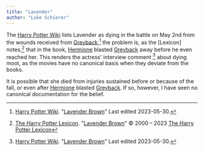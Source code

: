 ```yaml
---
title: "Lavender"
author: "Luke Schierer"
---
```


The [Harry Potter Wiki] lists Lavender as dying in the battle on May 2nd
from the wounds received from [Greyback],[^230906-1] the problem is, as the
[Lexicon] notes,[^230906-2] that in the book, [Hermione] blasted [Greyback]
away before he even reached her.  This renders the actress' interview comment
[^230906-3] about dying moot, as the movies have no canonical basis when they
deviate from the books.

It is possible that she died from injuries sustained before or because of
the fall, or even after [Hermione] blasted [Greyback].  If so, however, I
have seen no canonical documentation for the belief.

[^230906-1]: [Harry Potter Wiki]. "[Lavender Brown][HPWLB]"
    Last edited 2023-05-30.

[^230906-3]: [Harry Potter Wiki]. "[Lavender Brown][HPWLB]"
    Last edited 2023-05-30.

[^230906-2]: [The Harry Potter Lexicon]. "[Lavender Brown][HPLLB]"
    © 2000 – 2023 [The Harry Potter Lexicon]

[HPLLB]: https://www.hp-lexicon.org/character/lavender-brown/

[HPWLB]: https://harrypotter.fandom.com/wiki/Lavender_Brown

[Harry Potter Wiki]: https://harrypotter.fandom.com/wiki/

[The Harry Potter Lexicon]: https://www.hp-lexicon.org/

[Hermione]: <../../granger/hermione_jean/>

[Greyback]: <../../greyback/fenrir/>
